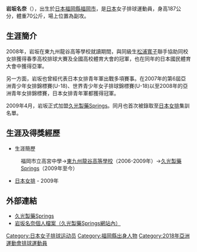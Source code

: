 {{volleyball player infobox
|fullname = 岩坂名奈
|nickname = Nana（ナナ）
|image = Nana Iwasaka Japan Volleyball team (cropped).jpg
|birth_date ={{birth_date_and_age|1990|7|3|mf=y}}
|birth_place = {{JPN}}[[福岡縣|福岡縣]][[福岡市|福岡市]]
|death_date =
|nationality = {{JPN}} 
|spike = 300厘米
|block = 
|height = {{height|m=1.87}}
|weight = {{weight|kg=70}}
|position = 副攻
|currentclub = [[久光製藥Springs|久光製藥Springs]]
|nationalteam = {{JPN}}  
}}
{{japanese|japanese=岩坂名奈|kana=いわさか　なな|romaji=Iwasaka Nana}}
'''岩坂名奈'''（{{bd|1990年|7月3日}}），出生於[[日本|日本]][[福岡縣|福岡縣]][[福岡市|福岡市]]，是[[日本|日本]]女子排球運動員，身高187公分，體重70公斤，場上位置為副攻。

==生涯簡介==
2008年，岩坂在東九州龍谷高等學校就讀期間，與同級生[[松浦寬子|松浦寬子]]聯手協助同校女排獲得春季高校排球大賽及全國高校體育大會的冠軍，也在同年的日本國民體育大會中獲得亞軍。

另一方面，岩坂也曾經代表日本女排青年軍出戰多項賽事。在2007年的第6屆亞洲青少年女排錦標賽(U-18)、世界青少年女子排球錦標賽(U-18)以至2008年的亞洲青年女排錦標賽，日本女排青年軍都獲得冠軍。

2009年4月，岩坂正式加盟[[久光製藥Springs|久光製藥Springs]]。同月也首次被錄取至[[日本女排|日本女排]]集訓名單。

==生涯及得獎經歷==
*生涯簡歷
:福岡市立高宮中學→[[東九州龍谷高等學校|東九州龍谷高等學校]]（2006-2009年）→[[久光製藥Springs|久光製藥Springs]]（2009年至今）
*[[日本女排|日本女排]] - 2009年

==外部連結==
*[http://www.springs.jp/ 久光製藥Springs]
*[https://web.archive.org/web/20100106170914/http://www.springs.jp/team/players/index17.html 岩坂名奈個人檔案（久光製藥Springs網站內）]
{{DEFAULTSORT:Iwasaka Nana}}
[[Category:日本女子排球运动员|Category:日本女子排球运动员]]
[[Category:福岡縣出身人物|Category:福岡縣出身人物]]
[[Category:2018年亞洲運動會排球運動員|Category:2018年亞洲運動會排球運動員]]

{{Volleyball-Stub}}